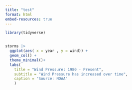 ```yaml
---
title: "test"
format: html
embed-resources: true
---
```


```r

library(tidyverse)


storms |> 
  ggplot(aes( x = year , y = wind)) + 
  geom_col() +
  theme_minimal()+
  labs( 
    title = "Wind Pressure: 1980 - Present",
    subtitle = "Wind Pressure has increased over time",
    caption = "Source: NOAA"
    )
  
```
